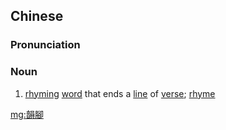 {{also|韵脚}}
==Chinese==
{{zh-forms|s=韵脚}}

===Pronunciation===
{{zh-pron
|m=yùnjiǎo
|c=wan5 goek3
|mn=qz,tw,xm,zz:ūn-kha
|cat=n
}}

===Noun===
{{zh-noun}}

# [[rhyming]] [[word]] that ends a [[line]] of [[verse]]; [[rhyme]]

[[mg:韻腳]]